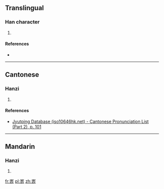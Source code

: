 ==Translingual==

===Han character===
{{Han char|rn=46|rad=山|as=13|sn=16|four=|canj=UMOG,XUMOG|ids=⿳山豕⿰土土}}

# {{defn|Han|sort=山13}}

====References====
* {{Han ref|kx=0321.080|dkj=08534|hdz=10800.050|uh=5DB3|ud=23987}}

----

==Cantonese==

===Hanzi===
{{yue-hanzi|jyut=[[dei6]]|y=dei6}}

# {{defn|lang=yue|sort=山13}}

====References====
* [http://www.iso10646hk.net/jp/document/download.jsp Jyutping Database (iso10646hk.net) - Cantonese Pronunciation List (Part 2), p. 101]

----

==Mandarin==

===Hanzi===
{{cmn-hanzi|pin=[[dì]] ([[di4]])|wg=ti<sup>4</sup>}}

# {{defn|lang=cmn|sort=山13}}

[[fr:嶳]]
[[pl:嶳]]
[[zh:嶳]]